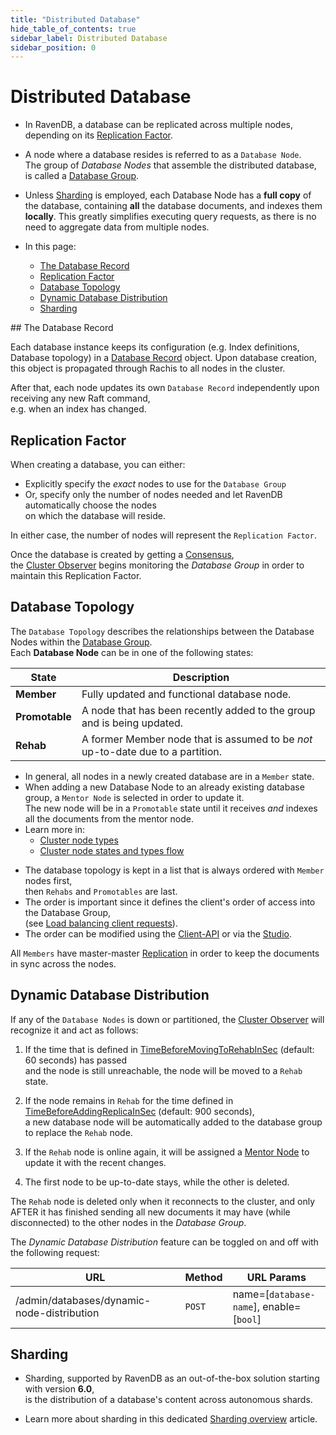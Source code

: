 ```yaml
---
title: "Distributed Database"
hide_table_of_contents: true
sidebar_label: Distributed Database
sidebar_position: 0
---
```



# Distributed Database
<Admonition type="note" title="Note">

* In RavenDB, a database can be replicated across multiple nodes, depending on its [Replication Factor](../../../server/clustering/distribution/distributed-database.mdx#replication-factor).  

* A node where a database resides is referred to as a `Database Node`.  
  The group of _Database Nodes_ that assemble the distributed database, is called a [Database Group](../../../studio/database/settings/manage-database-group.mdx).  

* Unless [Sharding](../../../server/clustering/distribution/distributed-database.mdx#sharding) is employed,
  each Database Node has a **full copy** of the database, containing **all** the database documents, and indexes them **locally**.
  This greatly simplifies executing query requests, as there is no need to aggregate data from multiple nodes.
  
* In this page:  
  * [The Database Record](../../../server/clustering/distribution/distributed-database.mdx#the-database-record)  
  * [Replication Factor](../../../server/clustering/distribution/distributed-database.mdx#replication-factor)  
  * [Database Topology](../../../server/clustering/distribution/distributed-database.mdx#database-topology)  
  * [Dynamic Database Distribution](../../../server/clustering/distribution/distributed-database.mdx#dynamic-database-distribution)  
  * [Sharding](../../../server/clustering/distribution/distributed-database.mdx#sharding)  

</Admonition>
## The Database Record

Each database instance keeps its configuration (e.g. Index definitions, Database topology) in a [Database Record](../../../client-api/operations/server-wide/create-database.mdx) object.
Upon database creation, this object is propagated through Rachis to all nodes in the cluster.  

After that, each node updates its own `Database Record` independently upon receiving any new Raft command,  
e.g. when an index has changed.  



## Replication Factor

When creating a database, you can either:

* Explicitly specify the _exact_ nodes to use for the `Database Group`
* Or, specify only the number of nodes needed and let RavenDB automatically choose the nodes  
  on which the database will reside.

In either case, the number of nodes will represent the `Replication Factor`.

Once the database is created by getting a [Consensus](../../../server/clustering/rachis/consensus-operations.mdx),  
the [Cluster Observer](../../../server/clustering/distribution/cluster-observer.mdx) begins monitoring the _Database Group_ in order to maintain this Replication Factor.



## Database Topology

The `Database Topology` describes the relationships between the Database Nodes within the [Database Group](../../../studio/database/settings/manage-database-group.mdx).  
Each **Database Node** can be in one of the following states:  

| State          | Description                                                                     |
|----------------|---------------------------------------------------------------------------------|
| **Member**     | Fully updated and functional database node.                                     |
| **Promotable** | A node that has been recently added to the group and is being updated.          |
| **Rehab**      | A former Member node that is assumed to be _not_ up-to-date due to a partition. |

<Admonition type="note" title="States Flow" id="states-flow" href="#states-flow">

* In general, all nodes in a newly created database are in a `Member` state.  
* When adding a new Database Node to an already existing database group, a `Mentor Node` is selected in order to update it.  
  The new node will be in a `Promotable` state until it receives _and_ indexes all the documents from the mentor node.  
* Learn more in:  
  * [Cluster node types](../../../studio/cluster/cluster-view.mdx#cluster-nodes-types)
  * [Cluster node states and types flow](../../../studio/cluster/cluster-view.mdx#cluster-nodes-states-&-types-flow)

</Admonition>

<Admonition type="note" title="Nodes Order" id="nodes-order" href="#nodes-order">

* The database topology is kept in a list that is always ordered with `Member` nodes first,  
  then `Rehabs` and `Promotables` are last. 
* The order is important since it defines the client's order of access into the Database Group,  
  (see [Load balancing client requests](../../../client-api/configuration/load-balance/overview.mdx)).  
* The order can be modified using the [Client-API](../../../client-api/operations/server-wide/reorder-database-members.mdx)
  or via the [Studio](../../../studio/database/settings/manage-database-group.mdx#database-group-topology---actions).  

</Admonition>

<Admonition type="info" title="Replication" id="replication" href="#replication">

All `Members` have master-master [Replication](../../../server/clustering/replication/replication-overview.mdx) in order to keep the documents in sync across the nodes.

</Admonition>


## Dynamic Database Distribution

If any of the `Database Nodes` is down or partitioned, the [Cluster Observer](../../../server/clustering/distribution/cluster-observer.mdx) will recognize it and act as follows:  

1. If the time that is defined in [TimeBeforeMovingToRehabInSec](../../../server/configuration/cluster-configuration.mdx#clustertimebeforemovingtorehabinsec) (default: 60 seconds) has passed  
   and the node is still unreachable, the node will be moved to a `Rehab` state.
   
2. If the node remains in `Rehab` for the time defined in [TimeBeforeAddingReplicaInSec](../../../server/configuration/cluster-configuration.mdx#clustertimebeforeaddingreplicainsec) (default: 900 seconds),  
   a new database node will be automatically added to the database group to replace the `Rehab` node.

3. If the `Rehab` node is online again, it will be assigned a [Mentor Node](../../../server/clustering/distribution/highly-available-tasks.mdx#responsible-node) to update it with the recent changes.

4. The first node to be up-to-date stays, while the other is deleted.

<Admonition type="warning" title="Deletion" id="deletion" href="#deletion">

The `Rehab` node is deleted only when it reconnects to the cluster,
and only AFTER it has finished sending all new documents it may have (while disconnected) to the other nodes in the _Database Group_.

</Admonition>

The _Dynamic Database Distribution_ feature can be toggled on and off with the following request:

| URL                                        | Method   | URL Params                              |
|--------------------------------------------|----------|-----------------------------------------|
| /admin/databases/dynamic-node-distribution | `POST`   | name=[`database-name`], enable=[`bool`] |



## Sharding

* Sharding, supported by RavenDB as an out-of-the-box solution starting with version **6.0**,  
  is the distribution of a database's content across autonomous shards.

* Learn more about sharding in this dedicated [Sharding overview](../../../sharding/overview.mdx) article.



